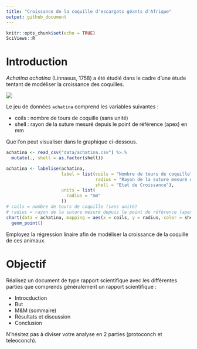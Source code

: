 ```yaml
---
title: "Croissance de la coquille d'escargots géants d'Afrique"
output: github_document
---
```


```r
knitr::opts_chunk$set(echo = TRUE)
SciViews::R
```

# Introduction

*Achatina achatina* (Linnaeus, 1758) a été étudié dans le cadre d'une étude tentant de modéliser la croissance des coquilles.

![](images/achatina.png)

Le jeu de données `achatina`  comprend les variables suivantes :

- coils : nombre de tours de coquille (sans unité)
- shell : rayon de la suture mesuré depuis le point de référence (apex) en mm

Que l'on peut visualiser dans le graphique ci-dessous.

```r
achatina <- read_csv("data/achatina.csv") %>.%
  mutate(., shell = as.factor(shell)) 

achatina <- labelise(achatina, 
                     label = list(coils = "Nombre de tours de coquille",
                                  radius = "Rayon de la suture mesuré depuis le point de référence",
                                  shell = "Etat de Croissance"),
                     units = list(
                       radius = "mm"
                     ))
# coils = nombre de tours de coquille (sans unité)
# radius = rayon de la suture mesuré depuis le point de référence (apex) en mm
chart(data = achatina, mapping = aes(x = coils, y = radius, color = shell)) +
  geom_point()
```

Employez la régression linaire afin de modéliser la croissance de la coquille de ces animaux. 

# Objectif

Réalisez un document de type rapport scientifique avec les différentes parties que comprends généralement un rapport scientifique :

- Introcduction
- But
- M&M (sommaire)
- Résultats et discussion
- Conclusion

N'hésitez pas à diviser votre analyse en 2 parties (protoconch et teleoconch).
